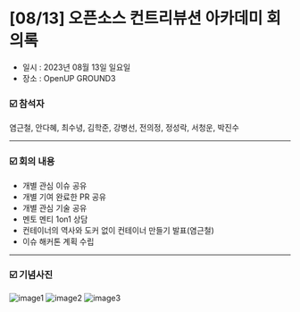 # [08/13] 오픈소스 컨트리뷰션 아카데미 회의록

- 일시 : 2023년 08월 13일 일요일
- 장소 : OpenUP GROUND3

### ☑️ 참석자

염근철, 안다혜, 최수녕, 김학준, 강병선, 전의정, 정성락, 서청운, 박진수

---

### ☑️ 회의 내용

- 개별 관심 이슈 공유
- 개별 기여 완료한 PR 공유
- 개별 관심 기술 공유
- 멘토 멘티 1on1 상담
- 컨테이너의 역사와 도커 없이 컨테이너 만들기 발표(염근철)
- 이슈 해커톤 계획 수립

---

### ☑️ 기념사진

![image1](./images/230813_1.jpg)
![image2](./images/230813_2.jpg)
![image3](./images/230813_3.jpg)
